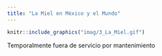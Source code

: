 ```yaml
---
title: "La Miel en México y el Mundo"
---   
```


<div class=text-justify>


```r

knitr::include_graphics("imag/3_La_Miel.gif")

```

Temporalmente fuera de servicio por mantenimiento